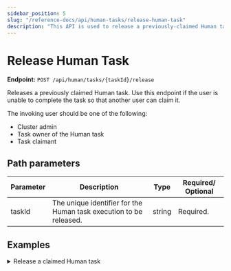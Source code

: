 ```yaml
---
sidebar_position: 5
slug: "/reference-docs/api/human-tasks/release-human-task"
description: "This API is used to release a previously-claimed Human task so that someone else can claim it."
---
```



# Release Human Task

**Endpoint:** `POST /api/human/tasks/{taskId}/release`

Releases a previously claimed Human task. Use this endpoint if the user is unable to complete the task so that another user can claim it.

The invoking user should be one of the following:

- Cluster admin
- Task owner of the Human task
- Task claimant

## Path parameters

| Parameter | Description                                                        | Type   | Required/ Optional |
| --------- | ------------------------------------------------------------------ | ------ | ------------------ |
| taskId    | The unique identifier for the Human task execution to be released. | string | Required.          |

## Examples

<details>
<summary>Release a claimed Human task</summary>

**Request**

```shell
curl -X 'POST' \
  'https://<YOUR_CLUSTER>/api/human/tasks/869ed0ee-cf07-11ef-a89d-86a819bd92bf/release' \
  -H 'accept: */*' \
  -H 'X-Authorization: <TOKEN>' \
  -d ''
```

**Response**

Returns 200 OK, indicating that the Human task has been released successfully.

</details>
